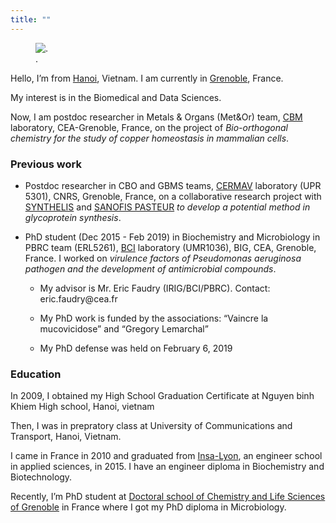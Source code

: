 ```yaml
---
title: ""
---
```

![.](anhjun1.png)

Hello, I'm from [Hanoi](https://vi.wikipedia.org/wiki/H%C3%A0_N%E1%BB%99i), Vietnam. I am currently in [Grenoble](https://fr.wikipedia.org/wiki/Grenoble), France.

My interest is in the Biomedical and Data Sciences.

Now, I am postdoc researcher in Metals & Organs (Met&Or) team, [CBM](https://www.cbm-lab.fr/) laboratory, CEA-Grenoble, France, on the project of *Bio-orthogonal chemistry for the study of copper homeostasis in mammalian cells*. 



### **Previous work**

- Postdoc researcher in CBO and GBMS teams, [CERMAV](www.cermav.cnrs.fr) laboratory (UPR 5301), CNRS, Grenoble, France, on a collaborative research project with [SYNTHELIS](https://www.synthelis.com/) and [SANOFIS PASTEUR](www.sanofi.com) *to develop a potential method in glycoprotein synthesis*.

- PhD student (Dec 2015 - Feb 2019) in Biochemistry and Microbiology in PBRC team (ERL5261), [BCI](http://www.bci-lab.fr/) laboratory (UMR1036), BIG, CEA, Grenoble, France. I worked on *virulence factors of Pseudomonas aeruginosa pathogen and the development of antimicrobial compounds*.    

  - My advisor is Mr. Eric Faudry (IRIG/BCI/PBRC). Contact: eric.faudry@cea.fr  

  - My PhD work is funded by the associations: "Vaincre la mucovicidose" and "Gregory Lemarchal"  

  - My PhD defense was held on February 6, 2019  

### **Education**

In 2009, I obtained my High School Graduation Certificate at Nguyen binh Khiem High school, Hanoi, vietnam 

Then, I was in prepratory class at University of Communications and Transport, Hanoi, Vietnam.

I came in France in 2010 and graduated from [Insa-Lyon](https://www.insa-lyon.fr/), an engineer school in applied sciences, in 2015. I have an engineer diploma in Biochemistry and Biotechnology.  

Recently, I'm PhD student at [Doctoral school of Chemistry and Life Sciences of Grenoble ](https://edcsv.univ-grenoble-alpes.fr/) in France where I got my PhD diploma in Microbiology. 

